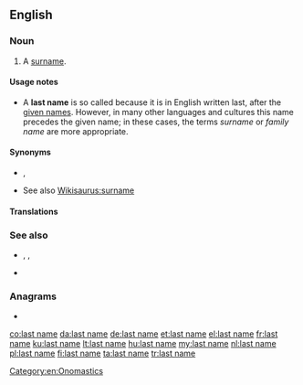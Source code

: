 {{also|last-name}}
==English==

===Noun===
{{en-noun}}

# A [[surname]].

====Usage notes====
* A '''last name''' is so called because it is in English written last, after the [[given name]]s. However, in many other languages and cultures this name precedes the given name; in these cases, the terms ''surname'' or ''family name'' are more appropriate.

====Synonyms====
* {{l|en|family name}}, {{l|en|surname}}
* See also [[Wikisaurus:surname]]

====Translations====
{{trans-see|surname}}

===See also===
* {{l|en|first name}}, {{l|en|forename}}, {{l|en|given name}}
* {{l|en|personal name}}

===Anagrams===
* {{l|en|talesman}}

[[Category:en:Onomastics]]

[[co:last name]]
[[da:last name]]
[[de:last name]]
[[et:last name]]
[[el:last name]]
[[fr:last name]]
[[ku:last name]]
[[lt:last name]]
[[hu:last name]]
[[my:last name]]
[[nl:last name]]
[[pl:last name]]
[[fi:last name]]
[[ta:last name]]
[[tr:last name]]